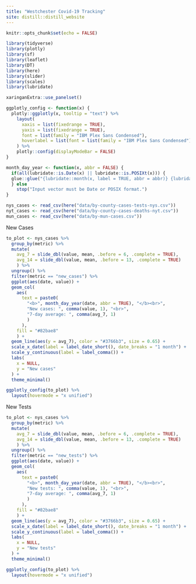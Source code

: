 ---
title: "Westchester Covid-19 Tracking"
site: distill::distill_website
---

```{r setup, include=FALSE}
knitr::opts_chunk$set(echo = FALSE)

library(tidyverse)
library(plotly)
library(sf)
library(leaflet)
library(DT)
library(here)
library(slider)
library(scales)
library(lubridate)
```

```{r xaringan-panelset, echo=FALSE}
xaringanExtra::use_panelset()

ggplotly_config <- function(x) {
  plotly::ggplotly(x, tooltip = "text") %>%
    layout(
      xaxis = list(fixedrange = TRUE),
      yaxis = list(fixedrange = TRUE),
      font = list(family = "IBM Plex Sans Condensed"),
      hoverlabel = list(font = list(family = "IBM Plex Sans Condensed"))
    ) %>%
    plotly::config(displayModeBar = FALSE)
}

month_day_year <- function(x, abbr = FALSE) {
  if(all(lubridate::is.Date(x) || lubridate::is.POSIXt(x))) {
  glue::glue("{lubridate::month(x, label = TRUE, abbr = abbr)} {lubridate::day(x)}, {lubridate::year(x)}")
  } else
    stop("Input vector must be Date or POSIX format.")
}
```

```{r read_in_data}
nys_cases <- read_csv(here("data/by-county-cases-tests-nys.csv"))
nyt_cases <- read_csv(here("data/by-county-cases-deaths-nyt.csv"))
mun_cases <- read_csv(here("data/by-mun-cases.csv"))
```

<div class = "l-page">
::::: {.panelset}
::: {.panel}
[New Cases]{.panel-name}

```{r county-case-bar, layout="l-page"}
to_plot <- nys_cases %>% 
  group_by(metric) %>% 
  mutate(
    avg_7 = slide_dbl(value, mean, .before = 6, .complete = TRUE),
    avg_14 = slide_dbl(value, mean, .before = 13, .complete = TRUE)
    ) %>% 
  ungroup() %>%
  filter(metric == "new_cases") %>% 
  ggplot(aes(date, value)) +
  geom_col(
    aes(
      text = paste0(
        "<b>", month_day_year(date, abbr = TRUE), "</b><br>",
        "New cases: ", comma(value, 1), "<br>",
        "7-day average: ", comma(avg_7, 1)
        )
      ),
    fill = "#82bae8"
    ) +
  geom_line(aes(y = avg_7), color = "#3766b3", size = 0.65) +
  scale_x_date(label = label_date_short(), date_breaks = "1 month") +
  scale_y_continuous(label = label_comma()) +
  labs(
    x = NULL,
    y = "New cases"
  ) +
  theme_minimal()

ggplotly_config(to_plot) %>% 
  layout(hovermode = "x unified")
```
:::

::: {.panel}
[New Tests]{.panel-name}

```{r county-test-bar, layout="l-page"}
to_plot <- nys_cases %>% 
  group_by(metric) %>% 
  mutate(
    avg_7 = slide_dbl(value, mean, .before = 6, .complete = TRUE),
    avg_14 = slide_dbl(value, mean, .before = 13, .complete = TRUE)
    ) %>% 
  ungroup() %>%
  filter(metric == "new_tests") %>% 
  ggplot(aes(date, value)) +
  geom_col(
    aes(
      text = paste0(
        "<b>", month_day_year(date, abbr = TRUE), "</b><br>",
        "New tests: ", comma(value, 1), "<br>",
        "7-day average: ", comma(avg_7, 1)
        )
      ),
    fill = "#82bae8"
    ) +
  geom_line(aes(y = avg_7), color = "#3766b3", size = 0.65) +
  scale_x_date(label = label_date_short(), date_breaks = "1 month") +
  scale_y_continuous(label = label_comma()) +
  labs(
    x = NULL,
    y = "New tests"
  ) +
  theme_minimal()

ggplotly_config(to_plot) %>% 
  layout(hovermode = "x unified")
```
:::
:::::
</div>
